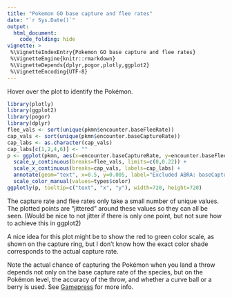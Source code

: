 ```yaml
---
title: "Pokemon GO base capture and flee rates"
date: "`r Sys.Date()`"
output: 
  html_document: 
    code_folding: hide
vignette: >
 %\VignetteIndexEntry{Pokemon GO base capture and flee rates}
 %\VignetteEngine{knitr::rmarkdown}
 %\VignetteDepends{dplyr,pogor,plotly,ggplot2}
 %\VignetteEncoding{UTF-8}
---
```


Hover over the plot to identify the Pokémon.

```r
library(plotly)
library(ggplot2)
library(pogor)
library(dplyr)
flee_vals <- sort(unique(pkmn$encounter.baseFleeRate))
cap_vals <- sort(unique(pkmn$encounter.baseCaptureRate))
cap_labs <- as.character(cap_vals)
cap_labs[c(1,2,4,6)] <- ""
p <- ggplot(pkmn, aes(x=encounter.baseCaptureRate, y=encounter.baseFleeRate, text=pokemonId)) +   geom_jitter(aes(col=type), width=0.015, height=0.002) +
  scale_y_continuous(breaks=flee_vals, limits=c(0,0.22)) + 
  scale_x_continuous(breaks=cap_vals, labels=cap_labs) + 
  annotate(geom="text", x=0.5, y=0.005, label="Excluded ABRA: baseCaptureRate=0.5, baseFleeRate=0.9") + 
  scale_color_manual(values=types$color)
ggplotly(p, tooltip=c("text", "x", "y"), width=720, height=720)
```

The capture rate and flee rates only take a small number of unique values.  The plotted points are "jittered" around these values so they can all be seen.   (Would be nice to not jitter if there is only one point, but not sure how to achieve this in ggplot2)

A nice idea for this plot might be to show the red to green color scale, as shown on the capture ring, but I don't know how the exact color shade corresponds to the actual capture rate. 

Note the actual chance of capturing the Pokémon when you land a throw depends not only on the base capture rate of the species, but on the Pokémon level, the accuracy of the throw, and whether a curve ball or a berry is used.  See [Gamepress](https://pokemongo.gamepress.gg/catch-mechanics) for more info. 
 